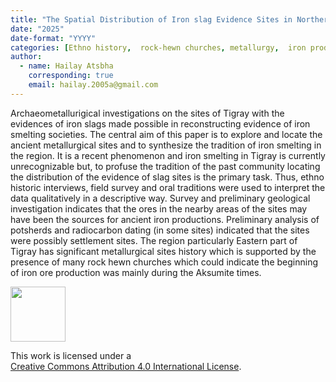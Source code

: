 ```yaml
---
title: "The Spatial Distribution of Iron slag Evidence Sites in Northern Ethiopia (Tigray)"
date: "2025"
date-format: "YYYY"
categories: [Ethno history,  rock-hewn churches, metallurgy,  iron production]
author: 
  - name: Hailay Atsbha
    corresponding: true
    email: hailay.2005a@gmail.com
---
```


Archaeometallurigical investigations on the sites of Tigray with the evidences of iron slags made possible in reconstructing evidence of iron smelting societies. The central aim of this paper is to explore and locate the ancient metallurgical sites and to synthesize the tradition of iron smelting in the region.  It is a recent phenomenon and iron smelting in Tigray is currently unrecognizable but, to profuse the tradition of the past community locating the distribution of the evidence of slag sites is the primary task. Thus, ethno historic interviews, field survey and oral traditions were used to interpret the data qualitatively in a descriptive way. Survey and preliminary geological investigation indicates that the ores in the nearby areas of the sites may have been the sources for ancient iron productions. Preliminary analysis of potsherds and radiocarbon dating (in some sites) indicated that the sites were possibly settlement sites. The region particularly Eastern part of Tigray has significant metallurgical sites history which is supported by the presence of many rock hewn churches which could indicate the beginning of iron ore production was mainly during the Aksumite times.

::: {layout="[ 20 , 85 ]"}

::: {#column-image}
[![](https://i.creativecommons.org/l/by/4.0/88x31.png){width=88}](http://creativecommons.org/licenses/by/4.0/)
:::

::: {#column-text}
This work is licensed under a<br>[Creative Commons Attribution 4.0 International License](https://creativecommons.org/licenses/by/4.0/).
:::

:::
